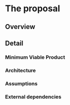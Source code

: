 # The proposal
<!--
How are you going to solve the problem? Include the concrete actions you
will take and an estimated timeline. What are likely failure modes and
how will you recover from them?

This is where the proposal should be outlined.
-->

## Overview
<!--
At a high-level address what your proposal is and how it will address
the problem identified. Highlight any benefits to the R Community that
follow from solving the problem. This should be your most compelling
section.

Include concrete actions you will take and estimated timeline.
-->

## Detail
<!--
Go into more detail about the specifics of the project and how it delivers
against the problem.

Depending on project type the detail section should include:
-->

### Minimum Viable Product

<!--
What is the smallest thing you can build that delivers value to your users?
-->

### Architecture

<!--
What does the high-level architecture look like?
-->

### Assumptions

<!--
What assumptions are you making that, if proven false, would invalidate the project?
-->

### External dependencies

<!--
What external dependencies does the project have (e.g. libraries, services, other projects, etc.)?
-->
